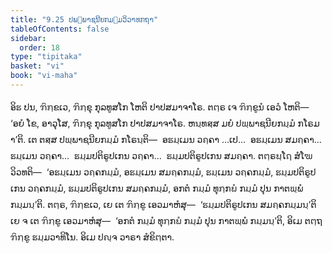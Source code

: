```yaml
---
title: "9.25 ປພ຺ພາຊນີຍກມ຺ມວິວາທກຖາ"
tableOfContents: false
sidebar:
  order: 18
type: "tipitaka"
basket: "vi"
book: "vi-maha"
---
```



<DynamicBreadcrumb />

<Division number="435" book="vi-maha">

<Paragraph number="1881" book="vi-maha">
ອິຘ ປນ, ຠິກ຺ຂເວ, ຠິກ຺ຂຸ ກຸລທູສໂກ ໂຫຕິ ປາປສມາຈາໂຣ. ຕຕ຺ຣ ເຈ ຠິກ຺ຂູນໍ ເອວໍ ໂຫຕິ—  ‘ອຍໍ ໂຂ, ອາວຸໂສ, ຠິກ຺ຂຸ ກຸລທູສໂກ ປາປສມາຈາໂຣ. ຫນ຺ທສ຺ສ ມຍໍ ປພ຺ພາຊນີຍກມ຺ມໍ ກໂຣມາ’ຕິ. ເຕ ຕສ຺ສ ປພ຺ພາຊນີຍກມ຺ມໍ ກໂຣນ຺ຕິ—  ອຘມ຺ເມນ ວຄ຺ຄາ …ເປ…  ອຘມ຺ເມນ ສມຄ຺ຄາ…  ຘມ຺ເມນ ວຄ຺ຄາ…  ຘມ຺ມປຕິຣູປເກນ ວຄ຺ຄາ…  ຘມ຺ມປຕິຣູປເກນ ສມຄ຺ຄາ. ຕຕ຺ຣຏ຺ໂຐ ສໍໂຆ ວິວທຕິ—  ‘ອຘມ຺ເມນ ວຄ຺ຄກມ຺ມໍ, ອຘມ຺ເມນ ສມຄ຺ຄກມ຺ມໍ, ຘມ຺ເມນ ວຄ຺ຄກມ຺ມໍ, ຘມ຺ມປຕິຣູປເກນ ວຄ຺ຄກມ຺ມໍ, ຘມ຺ມປຕິຣູປເກນ ສມຄ຺ຄກມ຺ມໍ, ອກຕໍ ກມ຺ມໍ ທຸກ຺ກຏໍ ກມ຺ມໍ ປຸນ ກາຕພ຺ພໍ ກມ຺ມນ຺’ຕິ. ຕຕ຺ຣ, ຠິກ຺ຂເວ, ເຍ ເຕ ຠິກ຺ຂູ ເອວມາຫໍສຸ—  ‘ຘມ຺ມປຕິຣູປເກນ ສມຄ຺ຄກມ຺ມນ຺’ຕິ ເຍ ຈ ເຕ ຠິກ຺ຂູ ເອວມາຫໍສຸ—  ‘ອກຕໍ ກມ຺ມໍ ທຸກ຺ກຏໍ ກມ຺ມໍ ປຸນ ກາຕພ຺ພໍ ກມ຺ມນ຺’ຕິ, ອິເມ ຕຕ຺ຖ ຠິກ຺ຂູ ຘມ຺ມວາທິໂນ. ອິເມ ປຎ຺ຈ ວາຣາ ສໍຂິຕ຺ຕາ.
</Paragraph>
</Division>